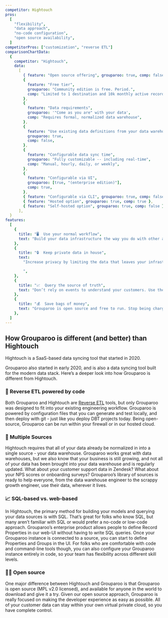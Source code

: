 ```yaml
---
competitor: Hightouch
pros:
  [
    "flexibility",
    "data approach",
    "no-code configuration",
    "open source availability",
  ]
competitorPros: ["customization", "reverse ETL"]
comparisonChartData:
  {
    competitor: "Hightouch",
    data:
      [
        { feature: "Open source offering", grouparoo: true, comp: false },
        {
          feature: "Free tier",
          grouparoo: "Community edition is free. Period.",
          comp: "Limited to 1 destination and 10k monthly active records",
        },
        {
          feature: "Data requirements",
          grouparoo: '"Come as you are" with your data',
          comp: "Requires formal, normalized data warehouse",
        },
        {
          feature: "Use existing data definitions from your data warehouse",
          grouparoo: true,
          comp: false,
        },
        {
          feature: "Configurable data sync time",
          grouparoo: "Fully customizable -- including real-time",
          comp: "Manual, hourly, daily, or weekly",
        },
        {
          feature: "Configurable via UI",
          grouparoo: [true, "(enterprise edition)"],
          comp: true,
        },
        { feature: "Configurable via CLI", grouparoo: true, comp: false },
        { feature: "Hosted option", grouparoo: true, comp: true },
        { feature: "Self-hosted option", grouparoo: true, comp: false },
      ],
  }
features:
  [
    {
      title: "🖥  Use your normal workflow",
      text: "Build your data infrastructure the way you do with other apps. Grouparoo’s git-based workflow makes it easy.",
    },
    {
      title: "🔒  Keep private data in house",
      text:
        "Increase privacy by limiting the data that leaves your infrastructure without sacrificing your customer experience.

        ",
    },
    {
      title: "📈  Query the source of truth",
      text: "Don’t rely on events to understand your customers. Use the data from your product database or data warehouse.",
    },
    {
      title: "💰  Save bags of money",
      text: "Grouparoo is open source and free to run. Stop being charged by event volume and focus on what you want to build.",
    },
  ]
---
```


## How Grouparoo is different (and better) than Hightouch

Hightouch is a SaaS-based data syncing tool that started in 2020.

Grouparoo also started in early 2020, and is also a data syncing tool built for the modern data stack. Here’s a deeper look into how Grouparoo is different from Hightouch.

### 🚀 Reverse ETL powered by code

Both Grouparoo and Hightouch are [Reverse ETL](/solutions/reverse-etl) tools, but only Grouparoo was designed to fit into your existing engineering workflow. Grouparoo is powered by configuration files that you can generate and test locally, and then deploy with git - just like you deploy DBT projects today. Being open-source, Grouparoo can be run within your firewall or in our hosted cloud.

<SectionDivider
  imagePath="/images/docs/guides/add-record-property.png"
  heading="Easily define records, no matter your data."
  width="600"
  height="303"
  content="Grouparoo's queryable data structure makes it easy to create records -- even from historical data.  You can configure customer records from the command line on our community edition, or straight from the UI with our enterprise product."
  imageLeft="true"
  browser="true"
/>

### 📀 Multiple Sources

Hightouch requires that all of your data already be normalized in into a single source - your data warehouse. Grouparoo works great with data warehouses, but we also know that your business is still growing, and not all of your data has been brought into your data warehouse and is regularly updated. What about your customer support data in Zendesk? What about your NPS scores or onboarding surveys? Grouparoo’s library of sources is ready to help everyone, from the data warehouse engineer to the scrappy growth engineer, use their data, wherever it lives.

### 📈 SQL-based vs. web-based

In Hightouch, the primary method for building your models and querying your data sources is with SQL. That’s great for folks who know SQL, but many aren’t familiar with SQL or would prefer a no-code or low-code approach. Grouparoo’s enterprise product allows people to define Record Properties in our web-UI without having to write SQL queries. Once your Grouparoo instance is connected to a source, you can start to define Properties and Groups in the UI. For folks who are comfortable with code and command-line tools though, you can also configure your Grouparoo instance entirely in code, so your team has flexibility across different skill levels.

<SectionDivider
  imagePath="/images/home/integrations/hubspot/grouparoo-to-hubspot.png"
  heading="Connect your customer records to all your SaaS tools"
  width="600"
  height="409"
  content="With the records and properties you’ve defined in Grouparoo, you can then sync that data to Hubspot and other tools that your team uses."
  imageLeft="false"
  browser="true"
/>

### 🧑‍💻 Open source

One major difference between Hightouch and Grouparoo is that Grouparoo is open source (MPL v2.0 licensed), and available for anyone in the world to download and give it a try. Given our open source approach, Grouparoo is really focused on making the developer experience as easy as possible. All of your customer data can stay within your own virtual private cloud, so you have complete control.
